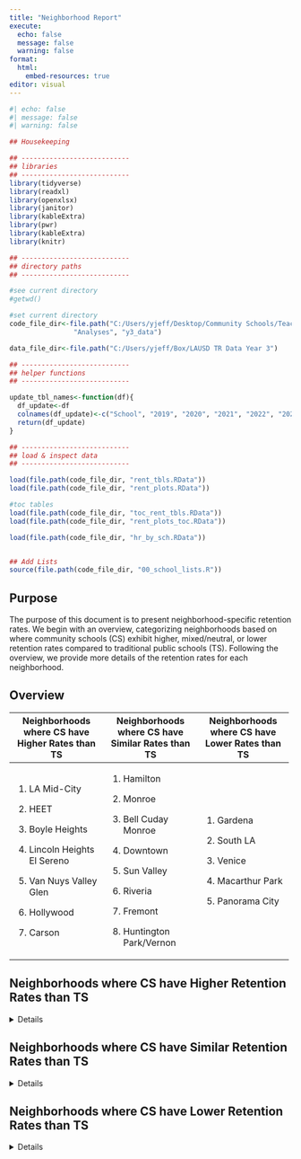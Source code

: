 ```yaml
---
title: "Neighborhood Report"
execute:
  echo: false
  message: false
  warning: false
format: 
  html:
    embed-resources: true
editor: visual
---
```


```r
#| echo: false
#| message: false
#| warning: false

## Housekeeping

## ---------------------------
## libraries
## ---------------------------
library(tidyverse)
library(readxl)
library(openxlsx)
library(janitor)
library(kableExtra)
library(pwr)
library(kableExtra)
library(knitr)

## ---------------------------
## directory paths
## ---------------------------

#see current directory
#getwd()

#set current directory
code_file_dir<-file.path("C:/Users/yjeff/Desktop/Community Schools/Teacher Retention Data",
                "Analyses", "y3_data")

data_file_dir<-file.path("C:/Users/yjeff/Box/LAUSD TR Data Year 3")

## ---------------------------
## helper functions
## ---------------------------

update_tbl_names<-function(df){
  df_update<-df
  colnames(df_update)<-c("School", "2019", "2020", "2021", "2022", "2023")
  return(df_update)
}

## ---------------------------
## load & inspect data
## ---------------------------

load(file.path(code_file_dir, "rent_tbls.RData"))
load(file.path(code_file_dir, "rent_plots.RData"))

#toc tables
load(file.path(code_file_dir, "toc_rent_tbls.RData"))
load(file.path(code_file_dir, "rent_plots_toc.RData"))

load(file.path(code_file_dir, "hr_by_sch.RData"))


## Add Lists
source(file.path(code_file_dir, "00_school_lists.R"))


```

## Purpose

The purpose of this document is to present neighborhood-specific retention rates. We begin with an overview, categorizing neighborhoods based on where community schools (CS) exhibit higher, mixed/neutral, or lower retention rates compared to traditional public schools (TS). Following the overview, we provide more details of the retention rates for each neighborhood.

## Overview

+--------------------------------------------------+---------------------------------------------------+-------------------------------------------------+
| Neighborhoods where CS have Higher Rates than TS | Neighborhoods where CS have Similar Rates than TS | Neighborhoods where CS have Lower Rates than TS |
+==================================================+===================================================+=================================================+
| 1.  LA Mid-City                                  | 1.  Hamilton                                      | 1.  Gardena                                     |
|                                                  |                                                   |                                                 |
| 2.  HEET                                         | 2.  Monroe                                        | 2.  South LA                                    |
|                                                  |                                                   |                                                 |
| 3.  Boyle Heights                                | 3.  Bell Cuday Monroe                             | 3.  Venice                                      |
|                                                  |                                                   |                                                 |
| 4.  Lincoln Heights El Sereno                    | 4.  Downtown                                      | 4.  Macarthur Park                              |
|                                                  |                                                   |                                                 |
| 5.  Van Nuys Valley Glen                         | 5.  Sun Valley                                    | 5.  Panorama City                               |
|                                                  |                                                   |                                                 |
| 6.  Hollywood                                    | 6.  Riveria                                       |                                                 |
|                                                  |                                                   |                                                 |
| 7.  Carson                                       | 7.  Fremont                                       |                                                 |
|                                                  |                                                   |                                                 |
|                                                  | 8.  Huntington Park/Vernon                        |                                                 |
+--------------------------------------------------+---------------------------------------------------+-------------------------------------------------+

## Neighborhoods where CS have Higher Retention Rates than TS

<details>

```r

neighborhood_string<-c("LA Mid-City", "Heet", "Boyle Heights",
                    "Lincoln Heights El Sereno",
                    "Van Nuys Valley Glen", "Hollywood", "Carson")

neighborhood_num<-which(update_neigh_string %in% neighborhood_string)

gxs<-lapply(1:length(neighborhood_string), function(x){
  
  neighborhood_title <- update_neigh_string[neighborhood_num][[x]]
  neighborhood<-names(rent_by_neighborhood)[neighborhood_num][[x]]

  knit_child(
    '_03.2_report_full - child.Rmd', envir = environment(), quiet = TRUE
    
  )
  
})

cat(unlist(gxs), sep = '\n')

```

</details>

## Neighborhoods where CS have Similar Retention Rates than TS

<details>

```r

neighborhood_string<-c("Hamilton", "Monroe", "Bell Cuday Monroe",
                    "Downtown", "Sun Valley", "Riveria",
                    "Fremont", "Huntington Park Vernon")

neighborhood_num<-which(update_neigh_string %in% neighborhood_string)

gxs<-lapply(1:length(neighborhood_string), function(x){
  
  neighborhood_title <- update_neigh_string[neighborhood_num][[x]]
  neighborhood<-names(rent_by_neighborhood)[neighborhood_num][[x]]

  knit_child(
    '_03.2_report_full - child.Rmd', envir = environment(), quiet = TRUE
    
  )
  
})

cat(unlist(gxs), sep = '\n')

```

</details>

## Neighborhoods where CS have Lower Retention Rates than TS

<details>

```r

neighborhood_string<-c("Gardena", "South LA", "Venice",
                    "Macarthur Park", "Panorama City")

neighborhood_num<-which(update_neigh_string %in% neighborhood_string)

gxs<-lapply(1:length(neighborhood_string), function(x){
  
  neighborhood_title <- update_neigh_string[neighborhood_num][[x]]
  neighborhood<-names(rent_by_neighborhood)[neighborhood_num][[x]]

  knit_child(
    '_03.2_report_full - child.Rmd', envir = environment(), quiet = TRUE
    
  )
  
})

cat(unlist(gxs), sep = '\n')

```

</details>
